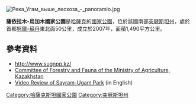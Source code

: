 [[Image:Река_Угам_выше_лесхоза_-_panoramio.jpg|right]]
{{coords|41|57|N|70|03|E|display=title}}

'''薩依拉木-烏加木國家公園'''是[[哈薩克|哈薩克]]的[[國家公園|國家公園]]，位於該國南部[[突厥斯坦州|突厥斯坦州]]，處於首都[[努爾-蘇丹|努爾-蘇丹]]東北面50公里，成立於2007年，面積1,490平方公里。

==參考資料==
* http://www.sugnpp.kz/
* [http://fhc.kz/en/ Committee of Forestry and Fauna of the Ministry of Agriculture, Kazakhstan]
* [https://www.youtube.com/watch?v=T0NRndd2KhI Video Review of Sayram-Ugam Park] (in English)

{{Kazakhstan-geo-stub}}
[[Category:哈薩克斯坦國家公園|Category:哈薩克斯坦國家公園]]
[[Category:突厥斯坦州|Category:突厥斯坦州]]
